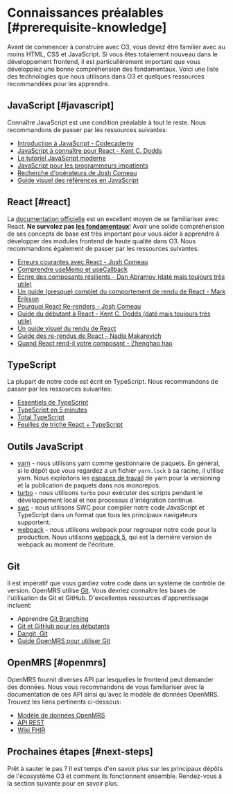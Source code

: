 # Connaissances préalables [#prerequisite-knowledge]

Avant de commencer à construire avec O3, vous devez être familier avec au moins HTML, CSS et JavaScript. Si vous êtes totalement nouveau dans le développement frontend, il est particulièrement important que vous développiez une bonne compréhension des fondamentaux. Voici une liste des technologies que nous utilisons dans O3 et quelques ressources recommandées pour les apprendre.

## JavaScript [#javascript]

Connaître JavaScript est une condition préalable à tout le reste. Nous recommandons de passer par les ressources suivantes:

- [Introduction à JavaScript - Codecademy](https://www.codecademy.com/learn/introduction-to-javascript)
- [JavaScript à connaître pour React - Kent C. Dodds](https://kentcdodds.com/blog/javascript-to-know-for-react)
- [Le tutoriel JavaScript moderne](https://javascript.info/)
- [JavaScript pour les programmeurs impatients](https://exploringjs.com/impatient-js/toc.html)
- [Recherche d'opérateurs de Josh Comeau](https://www.joshwcomeau.com/operator-lookup/)
- [Guide visuel des références en JavaScript](https://daveceddia.com/javascript-references/)

## React [#react]

La [documentation officielle](https://react.dev/) est un excellent moyen de se familiariser avec React. **Ne survolez pas [les fondamentaux](https://react.dev/learn/thinking-in-react)**! Avoir une solide compréhension de ses concepts de base est très important pour vous aider à apprendre à développer des modules frontend de haute qualité dans O3. Nous recommandons également de passer par les ressources suivantes:

- [Erreurs courantes avec React - Josh Comeau](https://www.joshwcomeau.com/react/common-beginner-mistakes/)
- [Comprendre useMemo et useCallback](https://www.joshwcomeau.com/react/usememo-and-usecallback/)
- [Écrire des composants résilients - Dan Abramov (daté mais toujours très utile)](https://overreacted.io/writing-resilient-components/)
- [Un guide (presque) complet du comportement de rendu de React - Mark Erikson](https://blog.isquaredsoftware.com/2020/05/blogged-answers-a-mostly-complete-guide-to-react-rendering-behavior/)
- [Pourquoi React Re-renders - Josh Comeau](https://www.joshwcomeau.com/react/why-react-re-renders/)
- [Guide du débutant à React - Kent C. Dodds (daté mais toujours très utile)](https://egghead.io/courses/the-beginner-s-guide-to-react)
- [Un guide visuel du rendu de React](https://alexsidorenko.com/blog/react-render-cheat-sheet/)
- [Guide des re-rendus de React - Nadia Makarevich](https://www.developerway.com/posts/react-re-renders-guide)
- [Quand React rend-il votre composant - Zhenghao hao](https://www.zhenghao.io/posts/react-rerender)

## TypeScript

La plupart de notre code est écrit en TypeScript. Nous recommandons de passer par les ressources suivantes:

- [Essentiels de TypeScript](https://www.totaltypescript.com/books/total-typescript-essentials)
- [TypeScript en 5 minutes](https://www.typescriptlang.org/docs/handbook/typescript-in-5-minutes.html)
- [Total TypeScript](https://www.totaltypescript.com/tutorials)
- [Feuilles de triche React + TypeScript](https://github.com/typescript-cheatsheets/react)

## Outils JavaScript

- [yarn](https://yarnpkg.com/) - nous utilisons yarn comme gestionnaire de paquets. En général, si le dépôt que vous regardez a un fichier `yarn.lock` à sa racine, il utilise yarn. Nous exploitons les [espaces de travail](https://yarnpkg.com/features/workspaces) de yarn pour la versioning et la publication de paquets dans nos monorepos.
- [turbo](https://turbo.build/repo) - nous utilisons `turbo` pour exécuter des scripts pendant le développement local et nos processus d'intégration continue.
- [swc](https://swc.rs/) - nous utilisons SWC pour compiler notre code JavaScript et TypeScript dans un format que tous les principaux navigateurs supportent.
- [webpack](https://webpack.js.org) - nous utilisons webpack pour regrouper notre code pour la production. Nous utilisons [webpack 5](https://webpack.js.org/blog/2020-10-10-webpack-5-release/), qui est la dernière version de webpack au moment de l'écriture.

## Git

Il est impératif que vous gardiez votre code dans un système de contrôle de version. OpenMRS utilise [Git](https://git-scm.com/). Vous devriez connaître les bases de l'utilisation de Git et GitHub. D'excellentes ressources d'apprentissage incluent:

- Apprendre [Git Branching](https://learngitbranching.js.org/)
- [Git et GitHub pour les débutants](https://www.youtube.com/watch?v=RGOj5yH7evk)
- [Dangit, Git](https://dangitgit.com/en)
- [Guide OpenMRS pour utiliser Git](https://wiki.openmrs.org/display/docs/Using+Git)

## OpenMRS [#openmrs]

OpenMRS fournit diverses API par lesquelles le frontend peut demander des données. Nous vous recommandons de vous familiariser avec la documentation de ces API ainsi qu'avec le modèle de données OpenMRS. Trouvez les liens pertinents ci-dessous:

- [Modèle de données OpenMRS](https://devmanual.openmrs.org/technology/datamodel/)
- [API REST](https://rest.openmrs.org/)
- [Wiki FHIR](https://om.rs/fhir)

## Prochaines étapes [#next-steps]

Prêt à sauter le pas ? Il est temps d'en savoir plus sur les principaux dépôts de l'écosystème O3 et comment ils fonctionnent ensemble. Rendez-vous à la section suivante pour en savoir plus.
